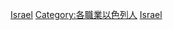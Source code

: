 {{Commonscat|Actors from Israel}}

[[Category:各國演員|Israel]]
[[Category:各職業以色列人|Category:各職業以色列人]]
[[Category:亞洲演員|Israel]]
